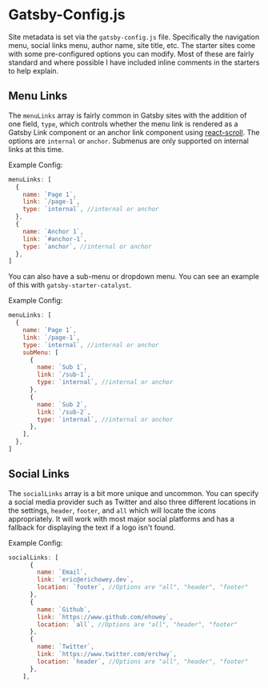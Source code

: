 <SEO
  title="Gatsby Config"
  description="Gatsby Config is where the site metadata is managed and configured, including menu links and social links. Gatsby Theme Catalyst is an opinionated set of integrated themes and starters to accelerate your next Gatsby project."
/>

# Gatsby-Config.js

Site metadata is set via the `gatsby-config.js` file. Specifically the navigation menu, social links menu, author name, site title, etc. The starter sites come with some pre-configured options you can modify. Most of these are fairly standard and where possible I have included inline comments in the starters to help explain.

## Menu Links

The `menuLinks` array is fairly common in Gatsby sites with the addition of one field, `type`, which controls whether the menu link is rendered as a Gatsby Link component or an anchor link component using [react-scroll](https://github.com/fisshy/react-scroll). The options are `internal` or `anchor`. Submenus are only supported on internal links at this time.

Example Config:

```js
menuLinks: [
  {
    name: `Page 1`,
    link: `/page-1`,
    type: `internal`, //internal or anchor
  },
  {
    name: `Anchor 1`,
    link: `#anchor-1`,
    type: `anchor`, //internal or anchor
  },
]
```

You can also have a sub-menu or dropdown menu. You can see an example of this with `gatsby-starter-catalyst`.

Example Config:

```js
menuLinks: [
  {
    name: `Page 1`,
    link: `/page-1`,
    type: `internal`, //internal or anchor
    subMenu: [
      {
        name: `Sub 1`,
        link: `/sub-1`,
        type: `internal`, //internal or anchor
      },
      {
        name: `Sub 2`,
        link: `/sub-2`,
        type: `internal`, //internal or anchor
      },
    ],
  },
]
```

## Social Links

The `socialLinks` array is a bit more unique and uncommon. You can specify a social media provider such as Twitter and also three different locations in the settings, `header`, `footer`, and `all` which will locate the icons appropriately. It will work with most major social platforms and has a fallback for displaying the text if a logo isn't found.

Example Config:

```js
socialLinks: [
      {
        name: `Email`,
        link: `eric@erichowey.dev`,
        location: `footer`, //Options are "all", "header", "footer"
      },
      {
        name: `Github`,
        link: `https://www.github.com/ehowey`,
        location: `all`, //Options are "all", "header", "footer"
      },
      {
        name: `Twitter`,
        link: `https://www.twitter.com/erchwy`,
        location: `header`, //Options are "all", "header", "footer"
      },
    ],
```
